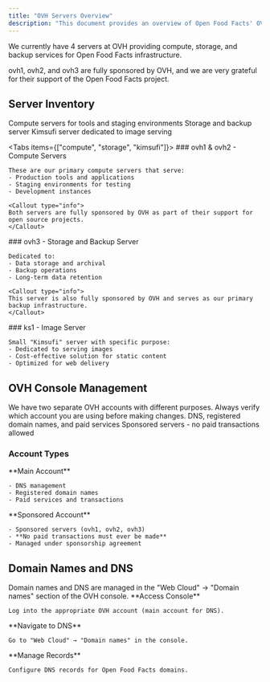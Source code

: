 ```yaml
---
title: "OVH Servers Overview"
description: "This document provides an overview of Open Food Facts' OVH servers, including their roles (compute, storage, backup), sponsorship details, and how domain names and DNS are managed within the OVH console."
---
```



We currently have 4 servers at OVH providing compute, storage, and backup services for Open Food Facts infrastructure.

<Callout type="info">
ovh1, ovh2, and ovh3 are fully sponsored by OVH, and we are very grateful for their support of the Open Food Facts project.
</Callout>

## Server Inventory

<Cards>
  <Card title="ovh1 & ovh2" >
    Compute servers for tools and staging environments
  </Card>
  <Card title="ovh3" >
    Storage and backup server
  </Card>
  <Card title="ks1">
    Kimsufi server dedicated to image serving
  </Card>
</Cards>

<Tabs items={["compute", "storage", "kimsufi"]}>
  <Tab value="compute">
    ### ovh1 & ovh2 - Compute Servers
    
    These are our primary compute servers that serve:
    - Production tools and applications
    - Staging environments for testing
    - Development instances
    
    <Callout type="info">
    Both servers are fully sponsored by OVH as part of their support for open source projects.
    </Callout>
  </Tab>
  
  <Tab value="storage">
    ### ovh3 - Storage and Backup Server
    
    Dedicated to:
    - Data storage and archival
    - Backup operations
    - Long-term data retention
    
    <Callout type="info">
    This server is also fully sponsored by OVH and serves as our primary backup infrastructure.
    </Callout>
  </Tab>
  
  <Tab value="kimsufi">
    ### ks1 - Image Server
    
    Small "Kimsufi" server with specific purpose:
    - Dedicated to serving images
    - Cost-effective solution for static content
    - Optimized for web delivery
  </Tab>
</Tabs>

## OVH Console Management

<Callout type="warning">
We have two separate OVH accounts with different purposes. Always verify which account you are using before making changes.
</Callout>

<Cards>
  <Card title="Main Account">
    DNS, registered domain names, and paid services
  </Card>
  <Card title="Sponsored Account">
    Sponsored servers - no paid transactions allowed
  </Card>
</Cards>

### Account Types

<Steps>
  <Step>
    **Main Account**
    
    - DNS management
    - Registered domain names
    - Paid services and transactions
  </Step>
  
  <Step>
    **Sponsored Account**
    
    - Sponsored servers (ovh1, ovh2, ovh3)
    - **No paid transactions must ever be made**
    - Managed under sponsorship agreement
  </Step>
</Steps>

## Domain Names and DNS

<Callout type="info">
Domain names and DNS are managed in the "Web Cloud" → "Domain names" section of the OVH console.
</Callout>

<Steps>
  <Step>
    **Access Console**
    
    Log into the appropriate OVH account (main account for DNS).
  </Step>
  
  <Step>
    **Navigate to DNS**
    
    Go to "Web Cloud" → "Domain names" in the console.
  </Step>
  
  <Step>
    **Manage Records**
    
    Configure DNS records for Open Food Facts domains.
  </Step>
</Steps>
